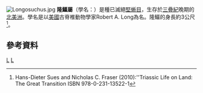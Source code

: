 {{Automatic taxobox
| taxon = Longosuchus
| authority = Hunt & Lucas, 1990 
|fossil_range = [[三疊紀|三疊紀]]晚期
|image = Longosuchus BW.jpg
| type_species = '''隆鱷<br>''Longosuchus meadei'''''
| type_species_authority = Hunt & Lucas, 1990 
}}
[[File:Longosuchus.jpg|thumb]]
'''隆鱷屬'''（學名：{{lang|la|''Longosuchus''}}）是種已滅絕[[堅蜥目|堅蜥目]]，生存於[[三疊紀|三疊紀]]晚期的[[北美洲|北美洲]]。學名是以[[美國|美國]]古脊椎動物學家Robert A. Long為名。隆鱷的身長約3公尺<ref name=Triassic>Hans-Dieter Sues and Nicholas C. Fraser (2010):''Triassic Life on Land: The Great Transition ISBN 978-0-231-13522-1</ref>。

==參考資料==
{{reflist}}
{{偽鱷類|A.}}

{{Taxonbar}}
[[Category:堅蜥目|L]]
[[Category:1990年描述的分类群|L]]

{{Paleo-reptile-stub}}